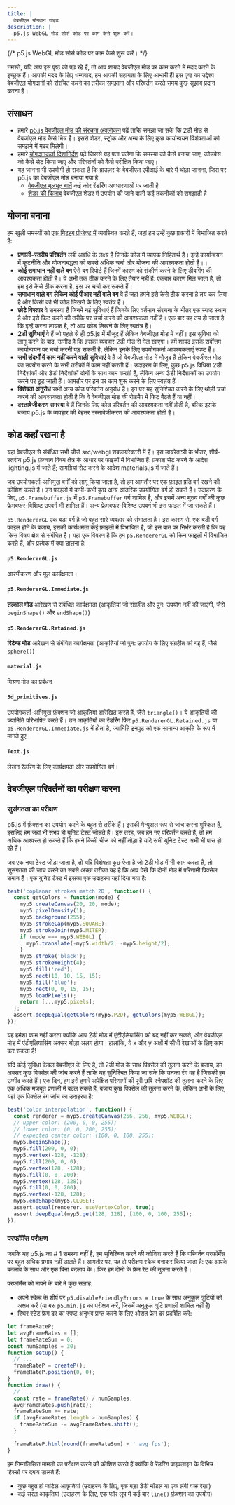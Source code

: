 ```yaml
---
title: |
  वेबजीएल योगदान गाइड
description: |
  p5.js WebGL मोड सोर्स कोड पर काम कैसे शुरू करें।
---
```

{/* p5.js WebGL मोड सोर्स कोड पर काम कैसे शुरू करें। */}



नमस्ते, यदि आप इस पृष्ठ को पढ़ रहे हैं, तो आप शायद वेबजीएल मोड पर काम करने में मदद करने के इच्छुक हैं। आपकी मदद के लिए धन्यवाद, हम आपकी सहायता के लिए आभारी हैं! इस पृष्ठ का उद्देश्य वेबजीएल योगदानों को संरचित करने का तरीका समझाना और परिवर्तन करते समय कुछ सुझाव प्रदान करना है।

## संसाधन

* हमारे [p5.js वेबजीएल मोड की संरचना अवलोकन](https://github.com/processing/p5.js/blob/main/contributor_docs/webgl_mode_architecture/) पढ़ें ताकि समझा जा सके कि 2डी मोड से वेबजीएल मोड कैसे भिन्न है। इससे शेडर, स्ट्रोक और अन्य के लिए कुछ कार्यान्वयन विशेषताओं को समझने में मदद मिलेगी।
* हमारे [योगदानकर्ता दिशानिर्देश](https://p5js.org/contributor-docs/#/./contributor_guidelines) पढ़ें जिससे यह पता चलेगा कि समस्या को कैसे बनाया जाए, कोडबेस को कैसे सेट किया जाए और परिवर्तनों को कैसे परीक्षित किया जाए।
* यह जानना भी उपयोगी हो सकता है कि ब्राउज़र के वेबजीएल एपीआई के बारे में थोड़ा जानना, जिस पर p5.js का वेबजीएल मोड बनाया गया है:
  * [वेबजीएल मूलभूत बातें](https://webglfundamentals.org/) कई कोर रेंडरिंग अवधारणाओं पर जाती है
  * [शेडर की किताब](https://thebookofshaders.com/) वेबजीएल शेडर में उपयोग की जाने वाली कई तकनीकों को समझाती है

## योजना बनाना

हम खुली समस्यों को [एक गिटहब प्रोजेक्ट में](https://github.com/orgs/processing/projects/5) व्यवस्थित करते हैं, जहां हम उन्हें कुछ प्रकारों में विभाजित करते हैं:

* **प्रणाली-स्तरीय परिवर्तन** लंबी अवधि के लक्ष्य हैं जिनके कोड में व्यापक निहितार्थ हैं। इन्हें कार्यान्वयन में कूटनीति और योजनाबद्धता की सबसे अधिक चर्चा और योजना की आवश्यकता होती है।।
* **कोई समाधान नहीं वाले बग** ऐसे बग रिपोर्ट हैं जिनमें कारण को संकीर्ण करने के लिए डीबगिंग की आवश्यकता होती है। ये अभी तक ठीक करने के लिए तैयार नहीं हैं: एकबार कारण मिल जाता है, तो हम इसे कैसे ठीक करना है, इस पर चर्चा कर सकते हैं।
* **समाधान वाले बग लेकिन कोई पीआर नहीं वाले बग** वे हैं जहां हमने इसे कैसे ठीक करना है तय कर लिया है और किसी को भी कोड लिखने के लिए स्वतंत्र हैं।
* **छोटे विस्तार** वे समस्या हैं जिनमें नई सुविधाएं हैं जिनके लिए वर्तमान संरचना के भीतर एक स्पष्ट स्थान है और इसे फिट करने की तरीके पर चर्चा करने की आवश्यकता नहीं है। एक बार यह तय हो जाता है कि इन्हें करना लायक है, तो आप कोड लिखने के लिए स्वतंत्र हैं।
* **2डी सुविधाएं** वे हैं जो पहले से ही p5.js में मौजूद हैं लेकिन वेबजीएल मोड में नहीं। इस सुविधा को लागू करने के बाद, उम्मीद है कि इसका व्यवहार 2डी मोड से मेल खाएगा। हमें शायद इसके सर्वोत्तम कार्यान्वयन पर चर्चा करनी पड़ सकती है, लेकिन इनके लिए उपयोगकर्ता आवश्यकताएं स्पष्ट हैं।
* **सभी संदर्भों में काम नहीं करने वाली सुविधाएं** वे हैं जो वेबजीएल मोड में मौजूद हैं लेकिन वेबजीएल मोड का उपयोग करने के सभी तरीकों में काम नहीं करती हैं। उदाहरण के लिए, कुछ p5.js विधियां 2डी निर्देशांकों और 3डी निर्देशांकों दोनों के साथ काम करती हैं, लेकिन अन्य 3डी निर्देशांकों का उपयोग करने पर टूट जाती हैं। आमतौर पर इन पर काम शुरू करने के लिए स्वतंत्र हैं।
* **विशेषता अनुरोध** सभी अन्य कोड परिवर्तन अनुरोध हैं। इन पर यह सुनिश्चित करने के लिए थोड़ी चर्चा करने की आवश्यकता होती है कि वे वेबजीएल मोड की रोडमैप में फिट बैठते हैं या नहीं।
* **दस्तावेजीकरण समस्या** वे हैं जिनके लिए कोड परिवर्तन की आवश्यकता नहीं होती है, बल्कि इसके बजाय p5.js के व्यवहार की बेहतर दस्तावेजीकरण की आवश्यकता होती है।

## कोड कहाँ रखना है

यहां वेबजीएल से संबंधित सभी चीजें src/webgl सबडायरेक्टरी में हैं। इस डायरेक्टरी के भीतर, शीर्ष-स्तरीय p5.js फ़ंक्शन विषय क्षेत्र के आधार पर फाइलों में विभाजित हैं: प्रकाश सेट करने के आदेश lighting.js में जाते हैं; सामग्रियां सेट करने के आदेश materials.js में जाते हैं।

जब उपयोगकर्ता-अभिमुख वर्गों को लागू किया जाता है, तो हम आमतौर पर एक फ़ाइल प्रति वर्ग रखने की कोशिश करते हैं। इन फ़ाइलों में कभी-कभी कुछ अन्य आंतरिक उपयोगिता वर्ग हो सकते हैं। उदाहरण के लिए, `p5.Framebuffer.js` में `p5.Framebuffer` वर्ग शामिल है, और इसमें अन्य मुख्य वर्गों की कुछ फ्रेमबफर-विशिष्ट उपवर्ग भी शामिल हैं। अन्य फ्रेमबफर-विशिष्ट उपवर्ग भी इस फ़ाइल में जा सकते हैं।

`p5.RendererGL` एक बड़ा वर्ग है जो बहुत सारे व्यवहार को संभालता है। इस कारण से, एक बड़ी वर्ग फ़ाइल होने के बजाय, इसकी कार्यक्षमता कई फ़ाइलों में विभाजित है, जो इस बात पर निर्भर करती है कि यह किस विषय क्षेत्र से संबंधित है। यहां एक विवरण है कि हम `p5.RendererGL` को किन फाइलों में विभाजित करते हैं, और प्रत्येक में क्या डालना है:

#### `p5.RendererGL.js`

आरंभीकरण और मूल कार्यक्षमता।

#### `p5.RendererGL.Immediate.js`

**तत्काल मोड** आरेखण से संबंधित कार्यक्षमता (आकृतियां जो संग्रहीत और पुन: उपयोग नहीं की जाएंगी, जैसे `beginShape()` और `endShape()`)

#### `p5.RendererGL.Retained.js`

**रिटेन्ड मोड** आरेखण से संबंधित कार्यक्षमता (आकृतियां जो पुन: उपयोग के लिए संग्रहीत की गई हैं, जैसे `sphere()`)

#### `material.js`

मिश्रण मोड का प्रबंधन

#### `3d_primitives.js`

उपयोगकर्ता-अभिमुख फ़ंक्शन जो आकृतियां आरेखित करते हैं, जैसे `triangle()`। ये आकृतियों की ज्यामिति परिभाषित करते हैं। उन आकृतियों का रेंडरिंग फिर `p5.RendererGL.Retained.js` या `p5.RendererGL.Immediate.js` में होता है, ज्यामिति इनपुट को एक सामान्य आकृति के रूप में मानते हुए।

#### `Text.js`

लेखन रेंडरिंग के लिए कार्यक्षमता और उपयोगिता वर्ग।

## वेबजीएल परिवर्तनों का परीक्षण करना

### सुसंगतता का परीक्षण

p5.js में फ़ंक्शन का उपयोग करने के बहुत से तरीके हैं। इसकी मैन्युअल रूप से जांच करना मुश्किल है, इसलिए हम जहां भी संभव हो युनिट टेस्ट जोड़ते हैं। इस तरह, जब हम नए परिवर्तन करते हैं, तो हम अधिक आश्वस्त हो सकते हैं कि हमने किसी चीज को नहीं तोड़ा है यदि सभी युनिट टेस्ट अभी भी पास हो रहे हैं।

जब एक नया टेस्ट जोड़ा जाता है, तो यदि विशेषता कुछ ऐसा है जो 2डी मोड में भी काम करता है, तो सुसंगतता की जांच करने का सबसे अच्छा तरीका यह है कि आप देखें कि दोनों मोड में परिणामी पिक्सेल समान हैं। एक युनिट टेस्ट में इसका एक उदाहरण यहां दिया गया है:

```js
test('coplanar strokes match 2D', function() {
  const getColors = function(mode) {
    myp5.createCanvas(20, 20, mode);
    myp5.pixelDensity(1);
    myp5.background(255);
    myp5.strokeCap(myp5.SQUARE);
    myp5.strokeJoin(myp5.MITER);
    if (mode === myp5.WEBGL) {
      myp5.translate(-myp5.width/2, -myp5.height/2);
    }
    myp5.stroke('black');
    myp5.strokeWeight(4);
    myp5.fill('red');
    myp5.rect(10, 10, 15, 15);
    myp5.fill('blue');
    myp5.rect(0, 0, 15, 15);
    myp5.loadPixels();
    return [...myp5.pixels];
  };
  assert.deepEqual(getColors(myp5.P2D), getColors(myp5.WEBGL));
});
```

यह हमेशा काम नहीं करता क्योंकि आप 2डी मोड में एंटीएलियासिंग को बंद नहीं कर सकते, और वेबजीएल मोड में एंटीएलियासिंग अक्सर थोड़ा अलग होगा। हालांकि, ये x और y अक्षों में सीधी रेखाओं के लिए काम कर सकता है!

यदि कोई सुविधा केवल वेबजीएल के लिए है, तो 2डी मोड के साथ पिक्सेल की तुलना करने के बजाय, हम अक्सर कुछ पिक्सेल की जांच करते हैं ताकि यह सुनिश्चित किया जा सके कि उनका रंग वह है जिसकी हम उम्मीद करते हैं। एक दिन, हम इसे हमारे अपेक्षित परिणामों की पूरी छवि स्नैपशॉट की तुलना करने के लिए एक अधिक मजबूत प्रणाली में बदल सकते हैं, बजाय कुछ पिक्सेल की तुलना करने के, लेकिन अभी के लिए, यहां एक पिक्सेल रंग जांच का उदाहरण है:

```js
test('color interpolation', function() {
  const renderer = myp5.createCanvas(256, 256, myp5.WEBGL);
  // upper color: (200, 0, 0, 255);
  // lower color: (0, 0, 200, 255);
  // expected center color: (100, 0, 100, 255);
  myp5.beginShape();
  myp5.fill(200, 0, 0);
  myp5.vertex(-128, -128);
  myp5.fill(200, 0, 0);
  myp5.vertex(128, -128);
  myp5.fill(0, 0, 200);
  myp5.vertex(128, 128);
  myp5.fill(0, 0, 200);
  myp5.vertex(-128, 128);
  myp5.endShape(myp5.CLOSE);
  assert.equal(renderer._useVertexColor, true);
  assert.deepEqual(myp5.get(128, 128), [100, 0, 100, 255]);
});
```

### परफॉर्मेंस परीक्षण

जबकि यह p5.js का # 1 समस्या नहीं है, हम सुनिश्चित करने की कोशिश करते हैं कि परिवर्तन परफॉर्मेंस पर बहुत अधिक प्रभाव नहीं डालते हैं। आमतौर पर, यह दो परीक्षण स्केच बनाकर किया जाता है: एक आपके बदलाव के साथ और एक बिना बदलाव के। फिर हम दोनों के फ्रेम रेट की तुलना करते हैं।

परफॉर्मेंस को मापने के बारे में कुछ सलाह:

* अपने स्केच के शीर्ष पर `p5.disableFriendlyErrors = true` के साथ अनुकूल त्रुटियों को अक्षम करें (या बस `p5.min.js` का परीक्षण करें, जिसमें अनुकूल त्रुटि प्रणाली शामिल नहीं है)
* स्थिर स्टेट फ्रेम दर का स्पष्ट अनुभव प्राप्त करने के लिए औसत फ्रेम दर प्रदर्शित करें:

```js
let frameRateP;
let avgFrameRates = [];
let frameRateSum = 0;
const numSamples = 30;
function setup() {
  // ...
  frameRateP = createP();
  frameRateP.position(0, 0);
}
function draw() {
  // ...
  const rate = frameRate() / numSamples;
  avgFrameRates.push(rate);
  frameRateSum += rate;
  if (avgFrameRates.length > numSamples) {
    frameRateSum -= avgFrameRates.shift();
  }
 
  frameRateP.html(round(frameRateSum) + ' avg fps');
}
```

हम निम्नलिखित मामलों का परीक्षण करने की कोशिश करते हैं क्योंकि वे रेंडरिंग पाइपलाइन के विभिन्न हिस्सों पर दबाव डालते हैं:

* कुछ बहुत ही जटिल आकृतियां (उदाहरण के लिए, एक बड़ा 3डी मॉडल या एक लंबी वक्र रेखा)
* कई सरल आकृतियां (उदाहरण के लिए, एक फॉर लूप में कई बार `line()` फ़ंक्शन का उपयोग)
